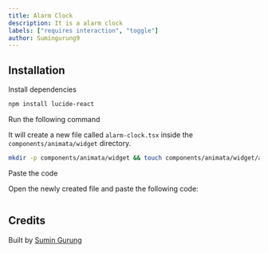 ```yaml
---
title: Alarm Clock
description: It is a alarm clock
labels: ["requires interaction", "toggle"]
author: Sumingurung9
---
```


<ComponentPreview name="widget-alarm-clock--docs" />

## Installation

<Steps>
<Step>Install dependencies</Step>

```bash
npm install lucide-react
```

<Step>Run the following command</Step>

It will create a new file called `alarm-clock.tsx` inside the `components/animata/widget` directory.

```bash
mkdir -p components/animata/widget && touch components/animata/widget/alarm-clock.tsx
```

<Step>Paste the code</Step>

Open the newly created file and paste the following code:

```jsx file=<rootDir>/animata/widget/alarm-clock.tsx

```

</Steps>

## Credits

Built by [Sumin Gurung](https://github.com/GrgSumin)
